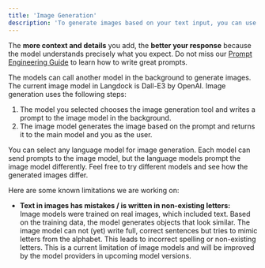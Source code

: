```yaml
---
title: 'Image Generation'
description: 'To generate images based on your text input, you can use the image generation tool. Here, the model you selected sends a prompt to another model, which is built to generate images (most times Dall-E3).'
---
```


<Tip>The **more context and details** you add, the **better your response** because the model understands precisely what you expect. Do not miss our [Prompt Engineering Guide](/resources/prompt-elements) to learn how to write great prompts.</Tip>

The models can call another model in the background to generate images. The current image model in Langdock is Dall-E3 by OpenAI.
Image generation uses the following steps:

1. The model you selected chooses the image generation tool and writes a prompt to the image model in the background.
2. The image model generates the image based on the prompt and returns it to the main model and you as the user.

You can select any language model for image generation. Each model can send prompts to the image model, but the language models prompt the image model differently. Feel free to try different models and see how the generated images differ.

Here are some known limitations we are working on:
- **Text in images has mistakes / is written in non-existing letters:** <br />
Image models were trained on real images, which included text. Based on the training data, the model generates objects that look similar. The image model can not (yet) write full, correct sentences but tries to mimic letters from the alphabet. This leads to incorrect spelling or non-existing letters. This is a current limitation of image models and will be improved by the model providers in upcoming model versions.
